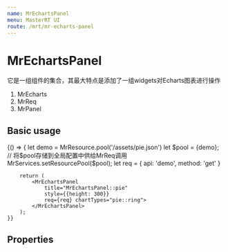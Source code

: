 ```yaml
---
name: MrEchartsPanel
menu: MasterRT UI
route: /mrt/mr-echarts-panel
---
```



# MrEchartsPanel

它是一组组件的集合，其最大特点是添加了一组widgets对Echarts图表进行操作

1. <Link to='/mrt/mr-echarts'> MrEcharts </Link>
2. <Link to='/mrt/mr-req'> MrReq </Link>
3. <Link to='/mrt/mr-panel'> MrPanel </Link>


## Basic usage

<Playground>
    {() => {
        let demo = MrResource.pool('/assets/pie.json')
        let $pool = {demo};
        // 将$pool存储到全局配置中供给MrReq调用
        MrServices.setResourcePool($pool);
        let req = {
            api: 'demo',
            method: 'get'
        }

        return (
            <MrEchartsPanel
                title="MrEchartsPanel::pie"
                style={{height: 300}}
                req={req} chartTypes="pie::ring">
            </MrEchartsPanel>
        );
    }}
</Playground>

## Properties

<PropsTable of={MrEchartsPanel} />